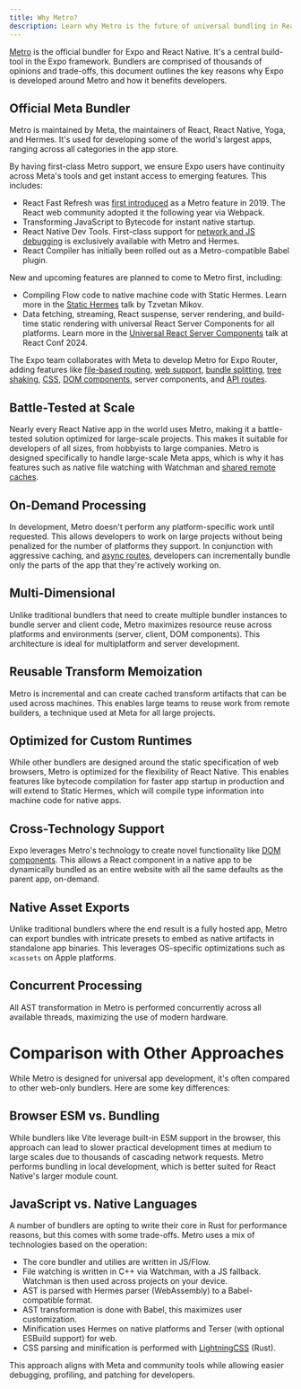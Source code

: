 ```yaml
---
title: Why Metro?
description: Learn why Metro is the future of universal bundling in React Native and how it benefits developers.
---
```


[Metro][metro] is the official bundler for Expo and React Native. It's a central build-tool in the Expo framework. Bundlers are comprised of thousands of opinions and trade-offs, this document outlines the key reasons why Expo is developed around Metro and how it benefits developers.

## Official Meta Bundler

Metro is maintained by Meta, the maintainers of React, React Native, Yoga, and Hermes. It's used for developing some of the world's largest apps, ranging across all categories in the app store.

By having first-class Metro support, we ensure Expo users have continuity across Meta's tools and get instant access to emerging features. This includes:

- React Fast Refresh was [first introduced](https://reactnative.dev/blog/2019/09/18/version-0.61) as a Metro feature in 2019. The React web community adopted it the following year via Webpack.
- Transforming JavaScript to Bytecode for instant native startup.
- React Native Dev Tools. First-class support for [network and JS debugging](/debugging/tools/#debugging-with-chrome-devtools) is exclusively available with Metro and Hermes.
- React Compiler has initially been rolled out as a Metro-compatible Babel plugin.

New and upcoming features are planned to come to Metro first, including:

- Compiling Flow code to native machine code with Static Hermes. Learn more in the [Static Hermes](https://www.youtube.com/watch?v=GUM64b-gAGg) talk by Tzvetan Mikov.
- Data fetching, streaming, React suspense, server rendering, and build-time static rendering with universal React Server Components for all platforms. Learn more in the [Universal React Server Components](https://www.youtube.com/watch?v=djhEgxQf3Kw) talk at React Conf 2024.

The Expo team collaborates with Meta to develop Metro for Expo Router, adding features like [file-based routing](/develop/file-based-routing/), [web support](/guides/customizing-metro/#web-support), [bundle splitting](/guides/customizing-metro/#bundle-splitting), [tree shaking](/guides/tree-shaking/), [CSS](/versions/latest/config/metro/#css), [DOM components](/guides/dom-components/), server components, and [API routes](/router/reference/api-routes/).

## Battle-Tested at Scale

Nearly every React Native app in the world uses Metro, making it a battle-tested solution optimized for large-scale projects. This makes it suitable for developers of all sizes, from hobbyists to large companies. Metro is designed specifically to handle large-scale Meta apps, which is why it has features such as native file watching with Watchman and [shared remote caches](https://metrobundler.dev/docs/caching).

## On-Demand Processing

In development, Metro doesn't perform any platform-specific work until requested. This allows developers to work on large projects without being penalized for the number of platforms they support. In conjunction with aggressive caching, and [async routes](https://docs.expo.dev/router/reference/async-routes/), developers can incrementally bundle only the parts of the app that they're actively working on.

## Multi-Dimensional

Unlike traditional bundlers that need to create multiple bundler instances to bundle server and client code, Metro maximizes resource reuse across platforms and environments (server, client, DOM components). This architecture is ideal for multiplatform and server development.

## Reusable Transform Memoization

Metro is incremental and can create cached transform artifacts that can be used across machines. This enables large teams to reuse work from remote builders, a technique used at Meta for all large projects.

## Optimized for Custom Runtimes

While other bundlers are designed around the static specification of web browsers, Metro is optimized for the flexibility of React Native. This enables features like bytecode compilation for faster app startup in production and will extend to Static Hermes, which will compile type information into machine code for native apps.

## Cross-Technology Support

Expo leverages Metro's technology to create novel functionality like [DOM components](/guides/dom-components/). This allows a React component in a native app to be dynamically bundled as an entire website with all the same defaults as the parent app, on-demand.

## Native Asset Exports

Unlike traditional bundlers where the end result is a fully hosted app, Metro can export bundles with intricate presets to embed as native artifacts in standalone app binaries. This leverages OS-specific optimizations such as `xcassets` on Apple platforms.

## Concurrent Processing

All AST transformation in Metro is performed concurrently across all available threads, maximizing the use of modern hardware.

# Comparison with Other Approaches

While Metro is designed for universal app development, it's often compared to other web-only bundlers. Here are some key differences:

## Browser ESM vs. Bundling

While bundlers like Vite leverage built-in ESM support in the browser, this approach can lead to slower practical development times at medium to large scales due to thousands of cascading network requests. Metro performs bundling in local development, which is better suited for React Native's larger module count.

## JavaScript vs. Native Languages

A number of bundlers are opting to write their core in Rust for performance reasons, but this comes with some trade-offs. Metro uses a mix of technologies based on the operation:

- The core bundler and utilies are written in JS/Flow.
- File watching is written in C++ via Watchman, with a JS fallback. Watchman is then used across projects on your device.
- AST is parsed with Hermes parser (WebAssembly) to a Babel-compatible format.
- AST transformation is done with Babel, this maximizes user customization.
- Minification uses Hermes on native platforms and Terser (with optional ESBuild support) for web.
- CSS parsing and minification is performed with [LightningCSS](https://lightningcss.dev/) (Rust).

This approach aligns with Meta and community tools while allowing easier debugging, profiling, and patching for developers.

[metro]: https://metrobundler.dev/
